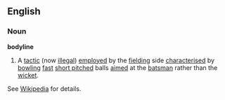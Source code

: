 ==English==
===Noun===
'''bodyline'''
# {{Cricket}} A [[tactic]] (now [[illegal]]) [[employ]]ed by the [[fielding]] side [[characterise]]d by [[bowling]] [[fast]] [[short pitched]] balls [[aim]]ed at the [[batsman]] rather than the [[wicket]].

See [[w:Bodyline|Wikipedia]] for details.